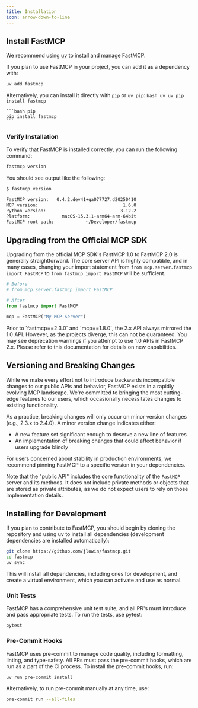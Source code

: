 ```yaml
---
title: Installation
icon: arrow-down-to-line
---
```

## Install FastMCP

We recommend using [uv](https://docs.astral.sh/uv/getting-started/installation/) to install and manage FastMCP.

If you plan to use FastMCP in your project, you can add it as a dependency with:

```bash
uv add fastmcp
```

Alternatively, you can install it directly with `pip` or `uv pip`:
<CodeGroup>
    ```bash uv
    uv pip install fastmcp
    ```

    ```bash pip
    pip install fastmcp
    ```
</CodeGroup>

### Verify Installation

To verify that FastMCP is installed correctly, you can run the following command:

```bash
fastmcp version
```

You should see output like the following:

```bash
$ fastmcp version

FastMCP version:   0.4.2.dev41+ga077727.d20250410
MCP version:                                1.6.0
Python version:                            3.12.2
Platform:            macOS-15.3.1-arm64-arm-64bit
FastMCP root path:            ~/Developer/fastmcp
```
## Upgrading from the Official MCP SDK

Upgrading from the official MCP SDK's FastMCP 1.0 to FastMCP 2.0 is generally straightforward. The core server API is highly compatible, and in many cases, changing your import statement from `from mcp.server.fastmcp import FastMCP` to `from fastmcp import FastMCP` will be sufficient. 


```python {1-5}
# Before
# from mcp.server.fastmcp import FastMCP

# After
from fastmcp import FastMCP

mcp = FastMCP("My MCP Server")
```
<Warning>
Prior to `fastmcp==2.3.0` and `mcp==1.8.0`, the 2.x API always mirrored the 1.0 API. However, as the projects diverge, this can not be guaranteed. You may see deprecation warnings if you attempt to use 1.0 APIs in FastMCP 2.x. Please refer to this documentation for details on new capabilities.
</Warning>

## Versioning and Breaking Changes

While we make every effort not to introduce backwards incompatible changes to our public APIs and behavior, FastMCP exists in a rapidly evolving MCP landscape. We're committed to bringing the most cutting-edge features to our users, which occasionally necessitates changes to existing functionality.

As a practice, breaking changes will only occur on minor version changes (e.g., 2.3.x to 2.4.0). A minor version change indicates either:
- A new feature set significant enough to deserve a new line of features
- An implementation of breaking changes that could affect behavior if users upgrade blindly

For users concerned about stability in production environments, we recommend pinning FastMCP to a specific version in your dependencies.

Note that the "public API" includes the core functionality of the `FastMCP` server and its methods. It does not include private methods or objects that are stored as private attributes, as we do not expect users to rely on those implementation details.

## Installing for Development

If you plan to contribute to FastMCP, you should begin by cloning the repository and using uv to install all dependencies (development dependencies are installed automatically):

```bash
git clone https://github.com/jlowin/fastmcp.git
cd fastmcp
uv sync
```

This will install all dependencies, including ones for development, and create a virtual environment, which you can activate and use as normal.

### Unit Tests

FastMCP has a comprehensive unit test suite, and all PR's must introduce and pass appropriate tests. To run the tests, use pytest:

```bash
pytest
```

### Pre-Commit Hooks

FastMCP uses pre-commit to manage code quality, including formatting, linting, and type-safety. All PRs must pass the pre-commit hooks, which are run as a part of the CI process. To install the pre-commit hooks, run:

```bash
uv run pre-commit install
```

Alternatively, to run pre-commit manually at any time, use:

```bash
pre-commit run --all-files
```
